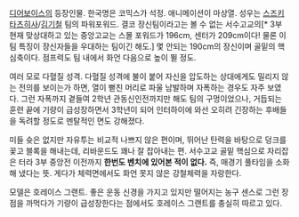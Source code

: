 [[디어보이스]]의 등장인물. 한국명은 코믹스가 석정. 애니메이션이 마상열. 성우는 [[스즈키 타츠히사]]/[[김기철]]
팀의 파워포워드. 결코 장신팀이라고는 볼 수 없는 서수고교의[* 3부 현재 맞상대하고 있는 중앙고교는 스몰 포워드가 196cm, 센터가 209cm이다! 물론 이 팀 특징이 장신자들을 우대하는 팀이긴 해도.] 몇 안되는 190cm의 장신이며 골밑의 핵심축이다. 점프력도 팀 내에서 화언 다음으로 높이 뛸 정도.

여러 모로 다혈질 성격. 다혈질 성격에 불이 붙어 자신을 압도하는 상대에게도 밀리지 않는 전의를 보이는가 하면, 열이 뻗친 머리로 파울 남발하며 자폭하는 경우도 자주 보였다. 그런 자폭까지 곁들여 2학년 관동신인전까지만 해도 팀의 구멍이었으나, 거듭되는 훈련 끝에 기량이 급성장하면서 3학년이 되어 인터하이에 와선 오히려 긴장하는 후배들을 독려할 정도로 멘탈적인 면도 강해졌다.

미들 슛은 없지만 자유투는 비교적 나쁘지 않은 편이며, 뛰어난 탄력을 바탕으로 덩크를 꽃고 블록을 해내는데, 리바운드도 꽤나 잘 잡아내는 편. 서수고교 골밑 핵심으로 자리잡은 터라 3부 중앙전 이전까지 '''한번도 벤치에 있어본 적이 없다.''' 즉, 매경기 풀타임을 소화해 냈다는 뜻. 게다가 체력면에서도 화언 못지 않은 강철체력을 자랑한다.

모델은 호레이스 그랜트. 좋은 운동 신경을 가지고 있지만 떨어지는 농구 센스로 그런 장점을 까먹다가 기량이 급성장한다는 점에서도 호레이스 그랜트를 충실히 따르고 있다. 
